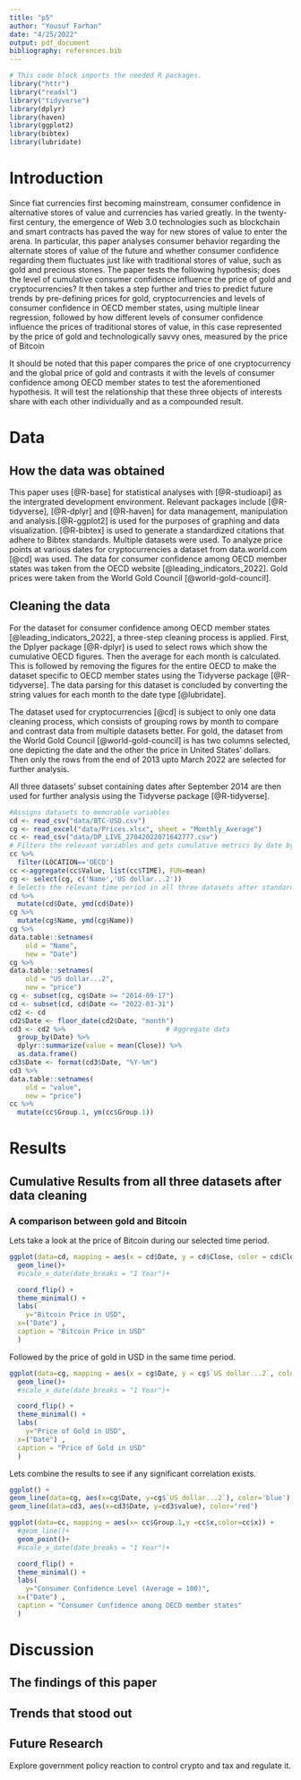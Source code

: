 ```yaml
---
title: "p5"
author: "Yousuf Farhan"
date: "4/25/2022"
output: pdf_document
bibliography: references.bib 
---
```


```r
# This code block imports the needed R packages.
library("httr")
library("readxl")
library("tidyverse")
library(dplyr)
library(haven)
library(ggplot2)
library(bibtex)
library(lubridate)
```
```{=tex}
\begin{centering}
{\bf Abstract}
\\
Inaccurate forecasting, even if used to increase consumer confidence, seems to create catastrophic long-term results. By analyzing once-booming economies which experienced such catastrophes based on data provided by the IMF, we reach a conclusion that verifies just that; disproportionate, positive economic expectations are a precursor to economic collapse. Baseless yet optimistic forecasts made by private entities tend to yield similar results; overt optimism in forecasts may or may not facilitate short-term booms, but they do tend to wreck long-term havoc. This reproduction analyzes Beaudry and Willem's (2021), however, a notable observation is also made. A minor critique of their formula to calculate aggregates leads us to recomputing these values, which show their results to be slightly exaggerated, but their point is still applicable.
\end{centering}
```

\newpage


# Introduction

Since fiat currencies first becoming mainstream, consumer confidence in alternative stores of value and currencies has varied greatly. In the twenty-first century, the emergence of Web 3.0 technologies such as blockchain and smart contracts has paved the way for new stores of value to enter the arena. In particular, this paper analyses consumer behavior regarding the alternate stores of value of the future and whether consumer confidence regarding them fluctuates just like with traditional stores of value, such as gold and precious stones. The paper tests the following hypothesis; does the level of cumulative consumer confidence influence the price of gold and cryptocurrencies? It then takes a step further and tries to predict future trends by pre-defining prices for gold, cryptocurrencies and levels of consumer confidence in OECD member states, using multiple linear regression, followed by how different levels of consumer confidence influence the prices of traditional stores of value, in this case represented by the price of gold and technologically savvy ones, measured by the price of Bitcoin

It should be noted that this paper compares the price of one cryptocurrency and the global price of gold and contrasts it with the levels of consumer confidence among OECD member states to test the aforementioned hypothesis. It will test the relationship that these three objects of interests share with each other individually and as a compounded result. 


\newpage


# Data

## How the data was obtained
This paper uses [@R-base] for statistical analyses with [@R-studioapi] as the intergrated development environment. Relevant packages include [@R-tidyverse], [@R-dplyr] and [@R-haven] for data management, manipulation and analysis.[@R-ggplot2] is used for the purposes of graphing and data visualization. [@R-bibtex] is used to generate a standardized citations that adhere to Bibtex standards. Multiple datasets were used. To analyze price points at various dates for cryptocurrencies a dataset from data.world.com [@cd] was used. The data for consumer confidence among OECD member states was taken from the OECD website [@leading_indicators_2022]. Gold prices were taken from the World Gold Council [@world-gold-council].

## Cleaning the data

For the dataset for consumer confidence among OECD member states [@leading_indicators_2022], a three-step cleaning process is applied. First, the Dplyer package [@R-dplyr] is used to select rows which show the cumulative OECD figures. Then the average for each month is calculated. This is followed by removing the figures for the entire OECD to make the dataset specific to OECD member states using the Tidyverse package [@R-tidyverse]. The data parsing for this dataset is concluded by converting the string values for each month to the date type [@lubridate].

The dataset used for cryptocurrencies [@cd] is subject to only one data cleaning process, which consists of grouping rows by month to compare and contrast data from multiple datasets better. For gold, the dataset from the World Gold Council [@world-gold-council] is has two columns selected, one depicting the date and the other the price in United States' dollars. Then only the rows from the end of 2013 upto March 2022 are selected for further analysis.

All three datasets' subset containing dates after September 2014 are then used for further analysis using the Tidyverse package [@R-tidyverse].     
```r
#Assigns datasets to memorable variables
cd <- read_csv("data/BTC-USD.csv")
cg <- read_excel("data/Prices.xlsx", sheet = "Monthly_Average")
cc <- read_csv("data/DP_LIVE_27042022071642777.csv")
# Filters the relevant variables and gets cumulative metrics by date by taking the per monthly average
cc %>%
  filter(LOCATION=='OECD')
cc <-aggregate(cc$Value, list(cc$TIME), FUN=mean)
cg <- select(cg, c('Name','US dollar...2'))
# Selects the relevant time period in all three datasets after standardizing date formats and column names
cd %>%
  mutate(cd$Date, ymd(cd$Date))
cg %>%
  mutate(cg$Name, ymd(cg$Name)) 
cg %>% 
data.table::setnames(
    old = "Name",
    new = "Date")
cg %>% 
data.table::setnames(
    old = "US dollar...2",
    new = "price")
cg <- subset(cg, cg$Date >= "2014-09-17")
cd <- subset(cd, cd$Date <= "2022-03-31")
cd2 <- cd
cd2$Date <- floor_date(cd2$Date, "month")
cd3 <- cd2 %>%                         # Aggregate data
  group_by(Date) %>% 
  dplyr::summarize(value = mean(Close)) %>% 
  as.data.frame()
cd3$Date <- format(cd3$Date, "%Y-%m")
cd3 %>% 
data.table::setnames(
    old = "value",
    new = "price")
cc %>%
  mutate(cc$Group.1, ym(cc$Group.1))

```

\newpage

# Results


## Cumulative Results from all three datasets after data cleaning

### A comparison between gold and Bitcoin

Lets take a look at the price of Bitcoin during our selected time period.
  

```r
ggplot(data=cd, mapping = aes(x = cd$Date, y = cd$Close, color = cd$Close))+
  geom_line()+
  #scale_x_date(date_breaks = "1 Year")+

  coord_flip() +
  theme_minimal() +
  labs(
    y="Bitcoin Price in USD",
  x=("Date") ,
  caption = "Bitcoin Price in USD"
  )
```

\newpage

Followed by the price of gold in USD in the same time period.

```r
ggplot(data=cg, mapping = aes(x = cg$Date, y = cg$`US dollar...2`, color = cg$`US dollar...2`))+
  geom_line()+
  #scale_x_date(date_breaks = "1 Year")+

  coord_flip() +
  theme_minimal() +
  labs(
    y="Price of Gold in USD",
  x=("Date") ,
  caption = "Price of Gold in USD"
  )
```
\newpage

Lets combine the results to see if any significant correlation exists.

```r
ggplot() + 
geom_line(data=cg, aes(x=cg$Date, y=cg$`US dollar...2`), color='blue') + 
geom_line(data=cd3, aes(x=cd3$Date, y=cd3$value), color='red')
```

\newpage


```r
ggplot(data=cc, mapping = aes(x= cc$Group.1,y =cc$x,color=cc$x)) +
  #geom_line()+
  geom_point()+
  #scale_x_date(date_breaks = "1 Year")+

  coord_flip() +
  theme_minimal() +
  labs(
    y="Consumer Confidence Level (Average = 100)",
  x=("Date") ,
  caption = "Consumer Confidence among OECD member states"
  )
```

\newpage

# Discussion

## The findings of this paper

## Trends that stood out


## Future Research

Explore government policy reaction to control crypto and tax and regulate it.


\newpage
